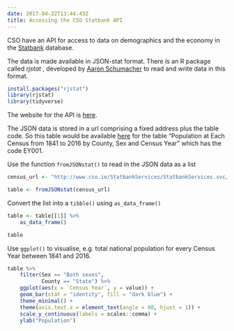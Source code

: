 ```yaml
---
date: 2017-04-22T13:44:43Z
title: Accessing the CSO Statbank API
---
```


CSO have an API for access to data on demographics and the economy in the [Statbank](http://www.cso.ie/px/pxeirestat/statire/SelectTable/Omrade0.asp?Planguage=0) database.

The data is made available in JSON-stat format. There is an R package called _rjstat_ , developed by [Aaron Schumacher](https://github.com/ajschumacher/rjstat) to read and write data in this format.

```r
install.packages("rjstat")
library(rjstat)
library(tidyverse)
```

The website for the API is [here](http://www.cso.ie/webserviceclient/DatasetListing.aspx). 

The JSON data is stored in a url comprising a fixed address plus the table code. So this table would be available [here](http://www.cso.ie/StatbankServices/StatbankServices.svc/jsonservice/responseinstance/EY001) for the table "Population at Each Census from 1841 to 2016 by County, Sex and Census Year" which has the code EY001.

Use the function ```fromJSONstat()``` to read in the JSON data as a list

```r
census_url <- "http://www.cso.ie/StatbankServices/StatbankServices.svc/jsonservice/responseinstance/EY001"

table <- fromJSONstat(census_url)

```

Convert the list into a ```tibble()``` using ```as_data_frame()```

```r
table <- table[[1]] %>% 
    as_data_frame()

table
```

Use ```ggplot()``` to visualise, e.g. total national population for every Census Year between 1841 and 2016.

```r
table %>% 
    filter(Sex == "Both sexes",
           County == "State") %>% 
    ggplot(aes(x = `Census Year`, y = value)) +
    geom_bar(stat = "identity", fill = "dark blue") +
    theme_minimal() +
    theme(axis.text.x = element_text(angle = 90, hjust = 1)) + 
    scale_y_continuous(labels = scales::comma) +
    ylab("Population")
```
